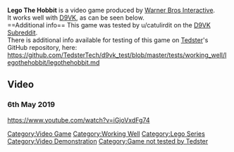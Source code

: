 <strong>Lego The Hobbit</strong> is a video game produced by [[Warner Bros Interactive]].
<br />
It works well with [[D9VK]], as can be seen below.
<br />
==Additional info==
This game was tested by u/catulirdit on the [[D9VK Subreddit]].
<br />
There is additional info available for testing of this game on [[User:Tedster|Tedster]]'s GitHub repository, here:
<br />
https://github.com/TedsterTech/d9vk_test/blob/master/tests/working_well/legothehobbit/legothehobbit.md
==Video==
===6th May 2019===
<youtube>https://www.youtube.com/watch?v=iGjoVxdFg74</youtube>

[[Category:Video Game]]
[[Category:Working Well]]
[[Category:Lego Series]]
[[Category:Video Demonstration]]
[[Category:Game not tested by Tedster]]
